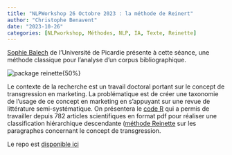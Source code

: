 ```yaml
---
title: "NLPWorkshop 26 Octobre 2023 : la méthode de Reinert"
author: "Christophe Benavent"
date: "2023-10-26"
categories: [NLPworkshop, Méthodes, NLP, IA, Texte, Reinette]
---
```


[Sophie Balech](https://www.cairn.info/publications-de-Sophie-Balech--739844.htm) de l'Université de Picardie présente à cette séance, une méthode classique pour l'analyse d'un corpus bibliographique. 

![package reinette](reinette.png){50%}

Le contexte de la recherche est un travail doctoral portant sur le concept de transgression en marketing. La problématique est de créer une taxonomie de l'usage de ce concept en marketing en s'appuyant sur une revue de littérature semi-systématique. On présentera le [code R](https://sb427.github.io/PrezTransgress/Transgression.html#/title-slide) qui a permis de travailler depuis 782 articles scientifiques en format pdf pour réaliser une classification hiérarchique descendante ([méthode Reinette](https://juba.github.io/rainette/articles/algorithmes.html) sur les paragraphes concernant le concept de transgression.

Le repo est [disponible ici](https://github.com/SB427/PrezTransgress)

